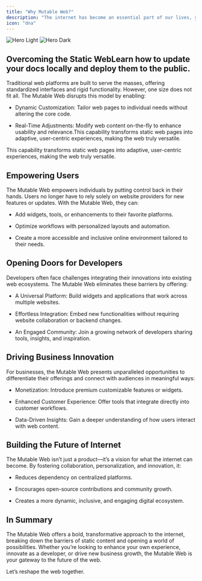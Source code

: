 ```yaml
---
title: "Why Mutable Web?"
description: "The internet has become an essential part of our lives, yet its current structure often limits creativity, flexibility, and personalization. The Mutable Web addresses these limitations by introducing a paradigm shift that benefits users, developers, and businesses alike. Here’s why the Mutable Web is the next big thing in the evolution of the internet"
icon: "dna"
---
```


<img alt="Hero Light" classname="block dark:hidden" src="/images/why-art-light.svg" />

<img alt="Hero Dark" classname="hidden dark:block" src="/images/why-art-dark.svg" />

## Overcoming the Static WebLearn how to update your docs locally and deploy them to the public.

Traditional web platforms are built to serve the masses, offering standardized interfaces and rigid functionality. However, one size does not fit all. The Mutable Web disrupts this model by enabling:

* Dynamic Customization: Tailor web pages to individual needs without altering the core code.

* Real-Time Adjustments: Modify web content on-the-fly to enhance usability and relevance.This capability transforms static web pages into adaptive, user-centric experiences, making the web truly versatile.

This capability transforms static web pages into adaptive, user-centric experiences, making the web truly versatile.

## Empowering Users

The Mutable Web empowers individuals by putting control back in their hands. Users no longer have to rely solely on website providers for new features or updates. With the Mutable Web, they can:

* Add widgets, tools, or enhancements to their favorite platforms.

* Optimize workflows with personalized layouts and automation.

* Create a more accessible and inclusive online environment tailored to their needs.

## Opening Doors for Developers

Developers often face challenges integrating their innovations into existing web ecosystems. The Mutable Web eliminates these barriers by offering:

* A Universal Platform: Build widgets and applications that work across multiple websites.

* Effortless Integration: Embed new functionalities without requiring website collaboration or backend changes.

* An Engaged Community: Join a growing network of developers sharing tools, insights, and inspiration.

## Driving Business Innovation

For businesses, the Mutable Web presents unparalleled opportunities to differentiate their offerings and connect with audiences in meaningful ways:

* Monetization: Introduce premium customizable features or widgets.

* Enhanced Customer Experience: Offer tools that integrate directly into customer workflows.

* Data-Driven Insights: Gain a deeper understanding of how users interact with web content.

## Building the Future of Internet

The Mutable Web isn’t just a product—it’s a vision for what the internet can become. By fostering collaboration, personalization, and innovation, it:

* Reduces dependency on centralized platforms.

* Encourages open-source contributions and community growth.

* Creates a more dynamic, inclusive, and engaging digital ecosystem.

## In Summary

The Mutable Web offers a bold, transformative approach to the internet, breaking down the barriers of static content and opening a world of possibilities. Whether you’re looking to enhance your own experience, innovate as a developer, or drive new business growth, the Mutable Web is your gateway to the future of the web.

Let’s reshape the web together.